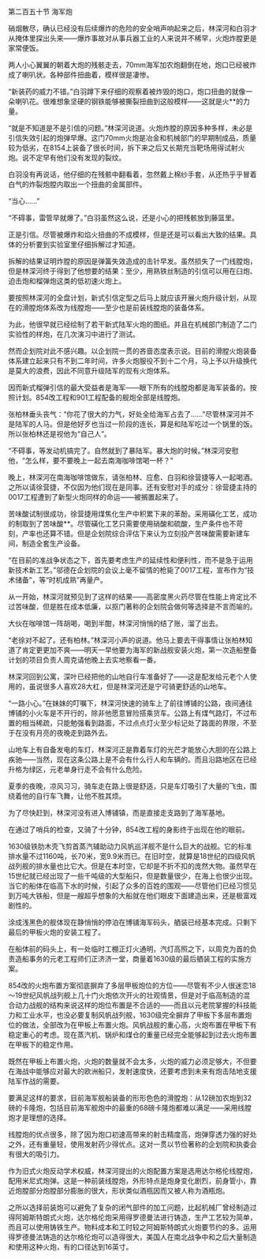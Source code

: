 

第二百五十节 海军炮

硝烟散尽，确认已经没有后续爆炸的危险的安全哨声响起来之后，林深河和白羽才从掩体里探出头来――爆炸事故对从事兵器工业的人来说并不稀罕，火炮炸膛更是家常便饭。

两人小心翼翼的朝着大炮的残骸走去，70mm海军加农炮翻倒在地，炮口已经被炸成了喇叭状。各种部件扭曲着，模样很是凄惨。

“新装药的威力不错。”白羽蹲下来仔细的观察着被炸毁的炮口，炮口扭曲的就像一朵喇叭花。很难想象坚硬的钢铁能够被撕裂扭曲到这般模样――这就是火**的力量。

“就是不知道是不是引信的问题。”林深河说道。火炮炸膛的原因多种多样，未必是引信失效引起的炮弹早爆。这门70mm火炮是冶金和机械部门的早期制成品，质量较为低劣，在8154上装备了很长时间，拆下来之后又长期充当靶场用得试射火炮。说不定早有他们没有发现的裂纹。

白羽没有再说话，他仔细的在残骸中翻看着，忽然戴上棉纱手套，从还热乎乎冒着白气的炸裂炮膛内取出一个扭曲的金属部件。

“当心……”

“不碍事，雷管早就爆了。”白羽虽然这么说，还是小心的把残骸放到藤篮里。

正是引信。尽管被爆炸和焰火扭曲的不成模样，但是还是可以看出大致的结果。具体的分析要到实验室里仔细拆解过才知道。

拆解的结果证明炸膛的原因是弹簧失效造成的击针早发。虽然损失了一门线膛炮，但是林深河终于得到了他想要的结果：至少，用熟铁丝制造的引信可以用在臼炮、迫击炮和榴弹炮这类的低初速火炮上。

要按照林深河的全盘计划，新式引信定型之后马上就应该开展火炮升级计划，从现在的滑膛炮体系改为线膛炮――至少也是前装线膛炮的装备体系。

为此，他很早就已经绘制了若干新式陆军火炮的图纸。并且在机械部门制造了二门实验性的样炮，在几次演习中进行了测试。

然而企划院对此不感兴趣。以企划院一贯的吝啬态度表示说。目前的滑膛火炮装备体系建立起来只有不到二年时间，许多火炮服役不到十二个月，马上予以升级换代是莫大的浪费，因此不同意升级陆军的现有火炮体系。

因而新式榴弹引信的最大受益者是海军――眼下所有的线膛炮都是海军装备的。按照计划。854改工程和901工程配备的舰炮全部是线膛炮。

张柏林垂头丧气：“你花了很大的力气，好处全给海军占去了……”尽管林深河并不是陆军的人马。但是他好歹也当过一阶段的连长，算是和陆军吃过一个锅里的饭。所以张柏林还是视他为“自己人”。

“不碍事，等发动机搞完了。自然就到了暴陆军。暴大炮的时候。”林深河安慰他，“怎么样，要不要晚上一起去南海咖啡馆喝一杯？”

晚上，林深河在南海咖啡馆做东，请张柏林、应愈、白羽和徐营捷等人一起喝酒。之所以请徐营捷，不仅因为他们现在是同事。还有安慰对手的成分：徐营捷主持的0017工程遭到了新型火炮同样的命运――被搁置起来了。

苦味酸试制很成功，徐营捷用煤焦化生产中积累下来的苯酚。采用磺化工艺，成功的制取到了苦味酸**。尽管磺化工艺只需要使用硝酸和硫酸，生产条件也不苛刻，产率也还算不错。但是企划院综合评估下来认为立刻投产苦味酸需要新建车间，制造全套生产设备。

“在目前的准战争状态之下，首先要考虑生产的延续性和便利性，而不是急于运用新技术新工艺。”邬德在企划院的会议上毫不留情的枪毙了0017工程，宣布作为“技术储备”，等“时机成熟”再量产。

从一开始，林深河就预见到了这样的结果――高密度黑火药尽管在性能上肯定比不过苦味酸，但是胜在成本低廉，以抠门著称的企划院会做何等选择是不言而喻的。

大伙在咖啡馆一阵胡喝，喝到半酣，林深河悄悄的结了账，溜了出去。

“老徐对不起了。还有柏林。”林深河小声的说道。他马上要去干得事情让张柏林知道了肯定更更加不爽――明天一早他要为海军的新战舰安装火炮，第一次造船整备计划的项目负责人周克请他晚上去实地察看一番。

林深河回到公寓，深叶已经把他的山地自行车准备好了――这是配发给元老个人使用的，虽说很多人喜欢28大杠，但是林深河还是宁可骑更舒适的山地车。

“一路小心。”在妹妹的叮嘱下，林深河快速的骑车上了前往博铺的公路，夜间通往博铺的小火车是不开行的，除非他愿意冒险搭乘货车。公路上有煤气路灯，不过布置的相当稀疏，只能勉强看到路面，不过点点灯火至少标记处了路面的界限，不至于在没有月亮的夜晚走到路外去。

山地车上有自备发电的车灯，林深河正是靠着车灯的光芒才能放心大胆的在公路上疾驰――当然，现在这条公路上是不会有什么行人和车辆的。而且沿路地区在已经升格为绿区，元老单身行走不会有什么危险。

夏季的夜晚，凉风习习，骑车走在路上很是舒适，只是车灯吸引了大量的飞虫，围绕着他的自行车飞舞，让他不胜其烦。

为了尽快赶到，林深河没有进入博铺镇，而是直接走支路到了海军基地。

在通过了哨兵的检查，又骑了十分钟，854改工程的身影终于出现在他的眼前。

1630级铁肋木壳飞剪首蒸汽辅助动力风帆巡洋舰不是什么巨大的战舰。它的标准排水量不过1160吨，长70米，宽9.9米而已。在旧时空，就算是18世纪的四级风帆战列舰的排水量也比它大。但是在本时空，它却是不折不扣的庞然大物。虽然早在15世纪就已经出现了一些千吨级的大型船只，但是数量很少，在海上也很少出现。当它的船体在临高下水的时候，引起了众多的百姓的围观――尽管他们已经习惯见到万吨大铁船，但是一艘超乎想象的大船就在他们眼皮下面建造出来，还是极富戏剧性的。

涂成浅黑色的舰体现在静悄悄的停泊在博铺海军码头，舾装已经基本完成。只剩下最后的甲板火炮的安装工程了。

在船体前的码头上，有一处临时工棚正灯火通明，汽灯高照之下，以周克为首的负责造船事务的元老工程师们正济济一堂，商量着1630级的最后舾装工程的实施方案。

854改的火炮布置方案彻底摒弃了多层甲板炮位的方位――尽管有不少人很迷恋18～19世纪风帆战列舰上几十门火炮依次开火的壮观情景，但是对于临高制造的混合动力战舰的结构来说这样的炮位布置是不合适的――而且以元老院掌握的科技能力和工业水平，也没必要复制风帆战列舰，1630级完全摒弃了甲板下多层布置炮位的做法，全部改为在甲板上布置火炮。风帆战舰的重心高，火炮布置在甲板下有稳定重心的考虑。现在蒸汽机、锅炉和煤仓的重量已经完全能够起到过去火炮布置在甲板下的稳定作用。

既然在甲板上布置火炮，火炮的数量就不会太多，火炮的威力必须足够大，不但要在海战中能够应对最大的欧洲船只，发射速度快，还要考虑到未来有炮击陆地支援陆军作战的需要。

要满足这样的要求，目前海军舰船装备的形形色色的滑膛炮：从12磅加农炮到32磅的卡隆炮，包括目前海军舰炮中的最重的68磅卡隆炮都难以满足――采用线膛炮才是理想的选择。

线膛炮的优点很多，除了因为炮口初速高带来的射击精度高，炮弹穿透力强的好处之外，还有重量轻，使用发射药少得优点。这对一贯以节俭著称的企划院和执委会有很大的吸引力。

作为旧式火炮反动学术权威，林深河提出的火炮配置方案是选用达尔格伦线膛炮，配用米尼式炮弹。这是一种前装线膛炮，外形特点是炮身变化剧烈，前身管小，靠近炮膛部分炮膛部分膨胀的很大，形状类似酒瓶因而又被人称为酒瓶炮。

之所以选择前装炮可以避免了复杂的闭气部件的加工问题，比起机械厂曾经制造过得阿姆斯特朗式火炮，达尔格伦炮采用得罗德曼法进行铸造，生产工艺较为简单，而且可以使用铸铁生产。物料成本和工时较之阿姆斯特朗式火炮要节约的多。运用得罗德曼法铸造的达尔格伦炮可以造得很大，美国人在南北战争中和之后大量制造和使用这种火炮，有的口径达到16英寸。


